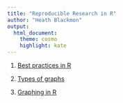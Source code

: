 ```yaml
---
title: "Reproducible Research in R"
author: "Heath Blackmon"
output: 
  html_document:
    theme: cosmo
    highlight: kate
---
```


1. [Best practices in R](http://coleoguy.github.io/SWC/lesson-5.html)

2. [Types of graphs](http://coleoguy.github.io/SWC/example.plots.pptx)

3. [Graphing in R](http://coleoguy.github.io/SWC/lesson-6.html)

